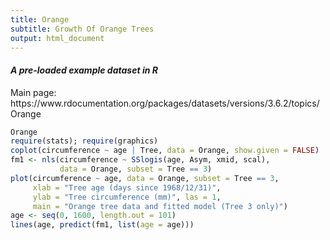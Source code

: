```yaml
---
title: Orange
subtitle: Growth Of Orange Trees
output: html_document
---
```


#### *A pre-loaded example dataset in R*
Main page: https://www.rdocumentation.org/packages/datasets/versions/3.6.2/topics/Orange

```r
Orange
require(stats); require(graphics)
coplot(circumference ~ age | Tree, data = Orange, show.given = FALSE)
fm1 <- nls(circumference ~ SSlogis(age, Asym, xmid, scal),
           data = Orange, subset = Tree == 3)
plot(circumference ~ age, data = Orange, subset = Tree == 3,
     xlab = "Tree age (days since 1968/12/31)",
     ylab = "Tree circumference (mm)", las = 1,
     main = "Orange tree data and fitted model (Tree 3 only)")
age <- seq(0, 1600, length.out = 101)
lines(age, predict(fm1, list(age = age)))
```
